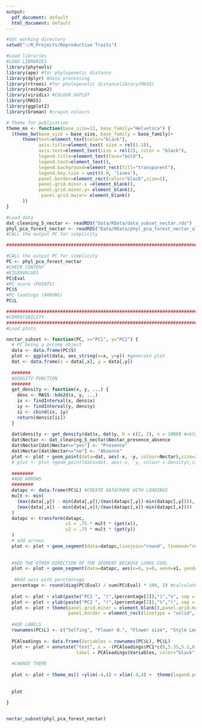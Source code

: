 ```yaml
---
output:
  pdf_document: default
  html_document: default
---
```



```r

#Set working directory
setwd("~/R_Projects/Reproductive Traits")

#Load libraries
#LOAD LIBRARIES
library(phytools)
library(ape) #for phylogenetic distance
library(dplyr) #data processing
library(rtrees) #for phylogenetic distancelibrary(MASS)
library(reshape2)
library(viridis) #COLOUR GGPLOT
library(MASS)
library(ggplot2)
library(broman) #crayon colours

# Theme for publication
theme_ms <- function(base_size=12, base_family="Helvetica") {
  (theme_bw(base_size = base_size, base_family = base_family)+
      theme(text=element_text(color="black"),
            axis.title=element_text( size = rel(1.3)),
            axis.text=element_text(size = rel(2), color = "black"),
            legend.title=element_text(face="bold"),
            legend.text=element_text(),
            legend.background=element_rect(fill="transparent"),
            legend.key.size = unit(0.9, 'lines'),
            panel.border=element_rect(color="black",size=1),
            panel.grid.minor.x =element_blank(),
            panel.grid.minor.y= element_blank(),
             panel.grid.major= element_blank()
      ))
}

#Load data
dat_cleaning_5_nectar <- readRDS("Data/RData/data_subset_nectar.rds")
phyl_pca_forest_nectar <- readRDS("Data/RData/phyl_pca_forest_nectar_all.rds")
#CALL the output PC for simplicity

#############################################################################################################################################################

#CALL the output PC for simplicity
PC <- phyl_pca_forest_nectar
#CHECK CONTENT
#EIGENVALUES
PC$Eval
#PC score (POINTS)
PC$S
#PC loadings (ARROWS)
PC$L

#############################################################################################################################################################
#COMPATIBILITY
#############################################################################################################################################################
#Load plots

nectar_subset <- function(PC, x="PC1", y="PC2") {
  # PC being a prcomp object
  data <- data.frame(PC$S)
  plot <- ggplot(data, aes_string(x=x, y=y)) #generate plot
  dat <- data.frame(x = data[,x], y = data[,y])
  
  #######
  #DENSITY FUNCTION
  #######
  get_density <- function(x, y, ...) {
    dens <- MASS::kde2d(x, y, ...)
    ix <- findInterval(x, dens$x)
    iy <- findInterval(y, dens$y)
    ii <- cbind(ix, iy)
    return(dens$z[ii])
  }
  
  dat$density <- get_density(dat$x, dat$y, h = c(2, 2), n = 1000) #obtain density
  dat$Nectar <- dat_cleaning_5_nectar$Nectar_presence_absence
  dat$Nectar[dat$Nectar=="yes"] <- "Presence"
  dat$Nectar[dat$Nectar=="no"] <- "Absence"
  plot <- plot + geom_point(data=dat, aes(-x, -y, colour=Nectar),size=2)+scale_color_manual(values=c("grey", "black"))
  # plot <- plot +geom_point(data=dat, aes(-x, -y, colour = density),size=0.65,shape = 1,colour = "black",alpha=0.8)
  
  ########
  #ADD ARROWS 
  ########
  datapc <- data.frame(PC$L) #CREATE DATAFRAME WITH LOADINGS
  mult <- min(
    (max(data[,y]) - min(data[,y])/(max(datapc[,y])-min(datapc[,y]))),
    (max(data[,x]) - min(data[,x])/(max(datapc[,x])-min(datapc[,x])))
  )
  datapc <- transform(datapc,
                      v1 = .75 * mult * (get(x)),
                      v2 = .75 * mult * (get(y))
  )
  # add arrows
  plot <- plot + geom_segment(data=datapc,linejoin="round", lineend="round",aes(x=0, y=0, xend=-v1, yend=-v2),size=1, arrow=arrow(length=unit(0.5,"cm")), alpha=1, color="black")
  
  
  #ADD THE OTHER DIRECTION OF THE SEGMENT BECAUSE LOOKS COOL
  plot <- plot + geom_segment(data=datapc, aes(x=0, y=0, xend=v1, yend=v2),size=0.6, arrow=arrow(length=unit(0,"cm")),linetype=2, alpha=0.8, color="black")
  
   #Add axis with perctentage
  percentage <- round(diag(PC$Eval) / sum(PC$Eval) * 100, 2) #calculate percentage
  
  plot <- plot + xlab(paste("PC1 ", "(",(percentage[1]),")","%", sep = "")) #XLAB
  plot <- plot + ylab(paste("PC2 ", "(",(percentage[2]),"%",")", sep = "")) #YLAB
  plot <- plot + theme(panel.grid.minor = element_blank(),panel.grid.major = element_blank(),
                       panel.border = element_rect(linetype = "solid", colour = "black", size=1))
  
  #ADD LABELS
  rownames(PC$L) <- c("Selfing", "Flower N.", "Flower size", "Style Length", "Ovule N.", "Plant Height", "Nectar")
  
  PCAloadings <- data.frame(Variables = rownames(PC$L), PC$L)
  plot <- plot + annotate("text", x = -(PCAloadings$PC1*c(6,5.35,5.2,6,6,6,6)), y = -(PCAloadings$PC2*c(5.75,5,4.3,5.75,5.8,5.5,6)),
                          label = PCAloadings$Variables, color="black",size=5)
  
  #CHANGE THEME
  
  plot <- plot + theme_ms() +ylim(-4,4) + xlim(-4,4) +  theme(legend.position = c(0.08, 0.11)) +ggtitle("") 
  
  
  plot
  
}


nectar_subset(phyl_pca_forest_nectar)

```

